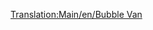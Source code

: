 [[Translation:Main/en/Bubble Van]]{{Template:Wagon/Fr
|Nom=Wagon à bulles
|Coût=1 113£ (2 226$)
|Poids=21 / 22 t
|Image=[[File:en/Bubblevan.png]]
|Capacité=20 bulles
|MonoCoût="
|MonoPoids="
|MonoCapacité=25 bulles
|MagCoût="
|MagPoids="
|MagCapacité=27 bulles
|Description=Un wagon de train en forme de cage utilisé pour transporter les bulles dans le pays des jouets; la manière de charger et décharger les bulles sans les faire éclater reste un mystère.
}}
